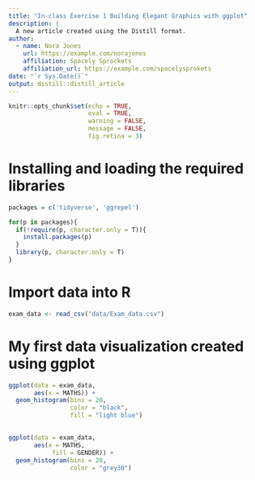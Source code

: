 ```yaml
---
title: "In-class Exercise 1 Building Elegant Graphics with ggplot"
description: |
  A new article created using the Distill format.
author:
  - name: Nora Jones 
    url: https://example.com/norajones
    affiliation: Spacely Sprockets
    affiliation_url: https://example.com/spacelysprokets
date: "`r Sys.Date()`"
output: distill::distill_article
---
```


```r
knitr::opts_chunk$set(echo = TRUE,
                      eval = TRUE,
                      warning = FALSE,
                      message = FALSE,
                      fig.retina = 3)
```

# Installing and loading the required libraries

```r
packages = c('tidyverse', 'ggrepel')

for(p in packages){
  if(!require(p, character.only = T)){
    install.packages(p)
  }
  library(p, character.only = T)
}
```
# Import data into R

```r
exam_data <- read_csv("data/Exam_data.csv")
```

# My first data visualization created using ggplot

```r
ggplot(data = exam_data, 
       aes(x = MATHS)) +
  geom_histogram(bins = 20,
                 color = "black",
                 fill = "light blue")
```

##

```r
ggplot(data = exam_data, 
       aes(x = MATHS,
            fill = GENDER)) +
  geom_histogram(bins = 20,
                 color = "grey30")
```
